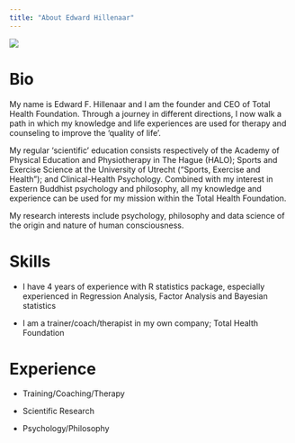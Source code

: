 ```yaml
---
title: "About Edward Hillenaar"
---
```


![](static/Ed Cambodia.jpg)

# Bio
My name is Edward F. Hillenaar and I am the founder and CEO of Total Health Foundation. Through a journey in different directions, I now walk a path in which my knowledge and life experiences are used for therapy and counseling to improve the ‘quality of life’.

My regular ‘scientific’ education consists respectively of the Academy of Physical Education and Physiotherapy in The Hague (HALO); Sports and Exercise Science at the University of Utrecht (“Sports, Exercise and Health”); and Clinical-Health Psychology. Combined with my interest in Eastern Buddhist psychology and philosophy, all my knowledge and experience can be used for my mission within the Total Health Foundation.

My research interests include psychology, philosophy and data science of the origin and nature of human consciousness.

# Skills

- I have 4 years of experience with R statistics package, especially experienced in Regression Analysis, Factor Analysis and Bayesian statistics

- I am a trainer/coach/therapist in my own company; Total Health Foundation

# Experience

- Training/Coaching/Therapy

- Scientific Research

- Psychology/Philosophy